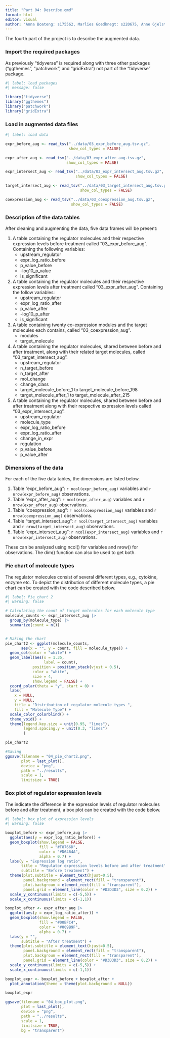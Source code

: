 ```yaml
---
title: "Part 04: Describe.qmd"
format: html
editor: visual
author: "Anna Boateng: s175562, Marlies Goedknegt: s220675, Anne Gjelstrup: s194530, Katja Jagd: s185395, Olivia Ronnenberg: s183359"
---
```


The fourth part of the project is to describe the augmented data.

### Import the required packages

As previously "tidyverse" is required along with three other packages ("ggthemes", "patchwork", and "gridExtra") not part of the "tidyverse" package.

```r
#| label: load packages
#| message: false

library("tidyverse")
library("ggthemes")
library("patchwork")
library("gridExtra")

```

### Load in augmented data files

```r
#| label: load data

expr_before_aug <- read_tsv("../data/03_expr_before_aug.tsv.gz",
                            show_col_types = FALSE)

expr_after_aug <- read_tsv("../data/03_expr_after_aug.tsv.gz",
                           show_col_types = FALSE)

expr_intersect_aug <- read_tsv("../data/03_expr_intersect_aug.tsv.gz",
                               show_col_types = FALSE)

target_intersect_aug <- read_tsv("../data/03_target_intersect_aug.tsv.gz",
                                 show_col_types = FALSE)

coexpression_aug <- read_tsv("../data/03_coexpression_aug.tsv.gz",
                             show_col_types = FALSE)
```

### Description of the data tables

After cleaning and augmenting the data, five data frames will be present:

1.  A table containing the regulator molecules and their respective expression levels before treatment called "03_expr_before_aug". Containing the following variables:
    -   upstream_regulator
    -   expr_log_ratio_before
    -   p_value_before
    -   -log10_p_value
    -   is_significant
2.  A table containing the regulator molecules and their respective expression levels after treatment called "03_expr_after_aug". Containing the follow variables:
    -   upstream_regulator
    -   expr_log_ratio_after
    -   p_value_after
    -   -log10_p_after
    -   is_significant
3.  A table containing twenty co-expression modules and the target molecules each contains, called "03_coexpression_aug".
    -   modules
    -   target_molecule
4.  A table containing the regulator molecules, shared between before and after treatment, along with their related target molecules, called "03_target_intersect_aug".
    -   upstream_regulator
    -   n_target_before
    -   n_target_after
    -   mol_change
    -   change_class
    -   target_molecule_before_1 to target_molecule_before_198
    -   target_molecule_after_1 to target_molecule_after_215
5.  A table containing the regulator molecules, shared between before and after treatment along with their respective expression levels called "03_expr_intersect_aug".
    -   upstream_regulator
    -   molecule_type
    -   expr_log_ratio_before
    -   expr_log_ratio_after
    -   change_in_expr
    -   regulation
    -   p_value_before
    -   p_value_after

### Dimensions of the data

For each of the five data tables, the dimensions are listed below.

1.  Table "expr_before_aug": `r ncol(expr_before_aug)` variables and `r nrow(expr_before_aug)` observations.
2.  Table "expr_after_aug": `r ncol(expr_after_aug)` variables and `r nrow(expr_after_aug)` observations.
3.  Table "coexpression_aug": `r ncol(coexpression_aug)` variables and `r nrow(coexpression_aug)` observations.
4.  Table "target_intersect_aug": `r ncol(target_intersect_aug)` variables and `r nrow(target_intersect_aug)` observations.
5.  Table "expr_intersect_aug": `r ncol(expr_intersect_aug)` variables and `r nrow(expr_intersect_aug)` observations.

These can be analyzed using ncol() for variables and nrow() for observations. The dim() function can also be used to get both.

### Pie chart of molecule types

The regulator molecules consist of several different types, e.g., cytokine, enzyme etc. To depict the distribution of different molecule types, a pie chart can be created with the code described below.

```r
#| label: Pie chart 2
#| warning: false 

# Calculating the count of target molecules for each molecule type
molecule_counts <- expr_intersect_aug |>
  group_by(molecule_type) |>
  summarize(count = n())


# Making the chart 
pie_chart2 <- ggplot(molecule_counts, 
       aes(x = "", y = count, fill = molecule_type)) +
  geom_col(color = "white") +
  geom_label(aes(x = 1.35,
                 label = count),
            position = position_stack(vjust = 0.5), 
            color = "white",
            size = 4,
            show.legend = FALSE) +
  coord_polar(theta = "y", start = 0) +
  labs(
    x = NULL, 
    y = NULL,
    title = "Distribution of regulator molecule types ",
    fill = "Molecule Type") +
  scale_color_colorblind() +
  theme_void() +
  theme(legend.key.size = unit(0.95, "lines"),
        legend.spacing.y = unit(0.3, "lines")
        )

pie_chart2

#Saving
ggsave(filename = "04_pie_chart2.png",
       plot = last_plot(),
       device = "png",
       path = "../results", 
       scale = 1,
       limitsize = TRUE)
```

### Box plot of regulator expression levels

The indicate the difference in the expression levels of regulator molecules before and after treatment, a box plot can be created with the code below.

```r
#| label: box plot of expression levels 
#| warning: false 

boxplot_before <- expr_before_aug |> 
  ggplot(aes(y = expr_log_ratio_before)) +
  geom_boxplot(show.legend = FALSE,
               fill = "#F8766D",
               color = "#D6464A",
               alpha = 0.7) +
  labs(y = "Expression log ratio",
       title = "Regulator expression levels before and after treatment",
       subtitle = "Before treatment") +
  theme(plot.subtitle = element_text(hjust=0.5),
        panel.background = element_rect(fill = "transparent"),
        plot.backgroun = element_rect(fill = "transparent"),
        panel.grid = element_line(color = "#D3D3D3", size = 0.2)) +
  scale_y_continuous(limits = c(-5,5)) +
  scale_x_continuous(limits = c(-1,1))

boxplot_after <- expr_after_aug |> 
  ggplot(aes(y = expr_log_ratio_after)) +
  geom_boxplot(show.legend = FALSE,
               fill = "#00BFC4",
               color = "#009B9F",
               alpha = 0.7) +
  labs(y = "",
       subtitle = "After treatment") +
  theme(plot.subtitle = element_text(hjust=0.5),
        panel.background = element_rect(fill = "transparent"),
        plot.backgroun = element_rect(fill = "transparent"),
        panel.grid = element_line(color = "#D3D3D3", size = 0.2)) +
  scale_y_continuous(limits = c(-5,5)) +
  scale_x_continuous(limits = c(-1,1))

boxplot_expr <- boxplot_before + boxplot_after +
  plot_annotation(theme = theme(plot.background = NULL))

boxplot_expr

ggsave(filename = "04_box_plot.png",
       plot = last_plot(),
       device = "png",
       path = "../results",
       scale = 1,
       limitsize = TRUE,
       bg = "transparent")

```
